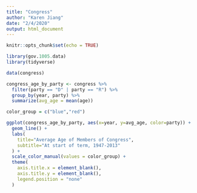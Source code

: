 ```yaml
---
title: "Congress"
author: "Karen Jiang"
date: "2/4/2020"
output: html_document
---
```


```r
knitr::opts_chunk$set(echo = TRUE)

library(gov.1005.data)
library(tidyverse)
```

```r
data(congress)

congress_age_by_party <- congress %>%
  filter(party == "D" | party == "R") %>% 
  group_by(year, party) %>%
  summarize(avg_age = mean(age))

color_group = c("blue","red")

ggplot(congress_age_by_party, aes(x=year, y=avg_age, color=party)) + 
  geom_line() + 
  labs(
    title="Average Age of Members of Congress",
    subtitle="At start of term, 1947-2013"
  ) + 
  scale_color_manual(values = color_group) + 
  theme(
    axis.title.x = element_blank(),
    axis.title.y = element_blank(),
    legend.position = "none"
  )

```

